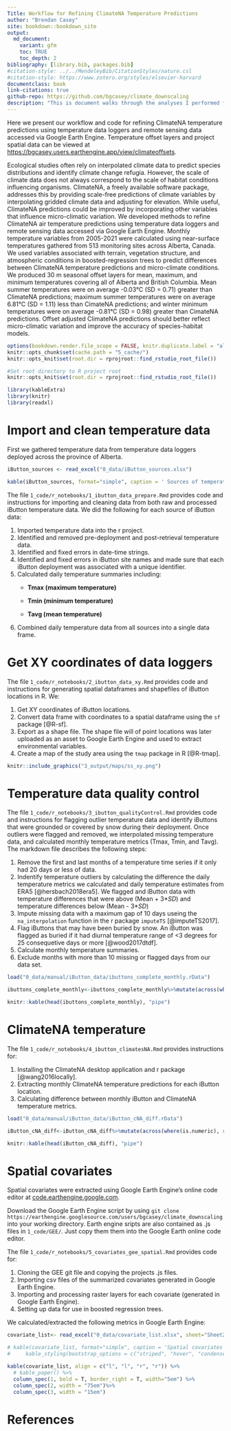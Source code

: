 ```yaml
---
Title: Workflow for Refining ClimateNA Temperature Predictions
author: "Brendan Casey"
site: bookdown::bookdown_site
output: 
  md_document:
    variant: gfm
    toc: TRUE
    toc_depth: 2
bibliography: [library.bib, packages.bib]
#citation-style: ../../MendeleyBib/CitationStyles/nature.csl
#citation-style: https://www.zotero.org/styles/elsevier-harvard
documentclass: book
link-citations: true
github-repo: https://github.com/bgcasey/climate_downscaling
description: "This is document walks through the analyses I performed for this research."
---
```


Here we present our workflow and code for refining ClimateNA temperature predictions using temperature data loggers and remote sensing data accessed via Google Earth Engine. Temperature offset layers and project spatial data can be viewed at <https://bgcasey.users.earthengine.app/view/climateoffsets>.

Ecological studies often rely on interpolated climate data to predict species distributions and identify climate change refugia. However, the scale of climate data does not always correspond to the scale of habitat conditions influencing organisms. ClimateNA, a freely available software package, addresses this by providing scale-free predictions of climate variables by interpolating gridded climate data and adjusting for elevation. While useful, ClimateNA predictions could be improved by incorporating other variables that influence micro-climatic variation. We developed methods to refine ClimateNA air temperature predictions using temperature data loggers and remote sensing data accessed via Google Earth Engine. Monthly temperature variables from 2005-2021 were calculated using near-surface temperatures gathered from 513 monitoring sites across Alberta, Canada. We used variables associated with terrain, vegetation structure, and atmospheric conditions in boosted-regression trees to predict differences between ClimateNA temperature predictions and micro-climate conditions. We produced 30 m seasonal offset layers for mean, maximum, and minimum temperatures covering all of Alberta and British Columbia. Mean summer temperatures were on average -0.03°C (SD = 0.71) greater than ClimateNA predictions; maximum summer temperatures were on average 6.81°C (SD = 1.11) less than CimateNA predictions; and winter minimum temperatures were on average -0.81°C (SD = 0.98) greater than CimateNA predictions. Offset adjusted ClimateNA predictions should better reflect micro-climatic variation and improve the accuracy of species-habitat models.

```r
options(bookdown.render.file_scope = FALSE, knitr.duplicate.label = "allow") 
knitr::opts_chunk$set(cache.path = "5_cache/")
knitr::opts_knit$set(root.dir = rprojroot::find_rstudio_root_file())
```

```r
#Set root directory to R project root
knitr::opts_knit$set(root.dir = rprojroot::find_rstudio_root_file())
```

```r
library(kableExtra)
library(knitr)
library(readxl)
```

# Import and clean temperature data

First we gathered temperature data from temperature data loggers deployed across the province of Alberta.

```r
iButton_sources <- read_excel("0_data/iButton_sources.xlsx")

kable(iButton_sources, format="simple", caption = ' Sources of temperature data loggers.')
```

The file `1_code/r_notebooks/1_ibutton_data_prepare.Rmd` provides code and instructions for importing and cleaning data from both raw and processed iButton temperature data. We did the following for each source of iButton data:

1.  Imported temperature data into the r project.
2.  Identified and removed pre-deployment and post-retrieval temperature data.
3.  Identified and fixed errors in date-time strings.
4.  Identified and fixed errors in iButton site names and made sure that each iButton deployment was associated with a unique identifier.
5.  Calculated daily temperature summaries including:
    -   **Tmax (maximum temperature)**

    -   **Tmin (minimum temperature)**

    -   **Tavg (mean temperature)**
6.  Combined daily temperature data from all sources into a single data frame.

# Get XY coordinates of data loggers

The file `1_code/r_notebooks/2_ibutton_data_xy.Rmd` provides code and instructions for generating spatial dataframes and shapefiles of iButton locations in R. We:

1.  Get XY coordinates of iButton locations.
2.  Convert data frame with coordinates to a spatial dataframe using the `sf` package [@R-sf].
3.  Export as a shape file. The shape file will of point locations was later uploaded as an asset to Google Earth Engine and used to extract environmental variables.
4.  Create a map of the study area using the `tmap` package in R [@R-tmap].

```r
knitr::include_graphics("3_output/maps/ss_xy.png")
```

# Temperature data quality control

The file `1_code/r_notebooks/3_ibutton_qualityControl.Rmd` provides code and instructions for flagging outlier temperature data and identify iButtons that were grounded or covered by snow during their deployment. Once outliers were flagged and removed, we interpolated missing temperature data, and calculated monthly temperature metrics (Tmax, Tmin, and Tavg). The markdown file describes the following steps:

1.  Remove the first and last months of a temperature time series if it only had 20 days or less of data.
2.  Indentify temperature outliers by calculating the difference the daily temperature metrics we calculated and daily temperature estimates from ERA5 [@hersbach2018era5]. We flagged and iButton data with temperature differences that were above (Mean + 3\**SD*) and temperature differences below (Mean - 3\**SD*)
3.  Impute missing data with a maximum gap of 10 days useing the `na_interpolation` function in the r package `imputeTS` [@imputeTS2017].
4.  Flag iButtons that may have been buried by snow. An iButton was flagged as buried if it had diurnal temperature range of \<3 degrees for 25 consequetive days or more [@wood2017dtdf].
5.  Calculate monthly temperature summaries.
6.  Exclude months with more than 10 missing or flagged days from our data set.

```r
load("0_data/manual/iButton_data/ibuttons_complete_monthly.rData")

ibuttons_complete_monthly<-ibuttons_complete_monthly%>%mutate(across(where(is.numeric), round, 3))

knitr::kable(head(ibuttons_complete_monthly), "pipe") 
```

# ClimateNA temperature

The file `1_code/r_notebooks/4_ibutton_climatesNA.Rmd` provides instructions for:

1.  Installing the ClimateNA desktop application and r package [@wang2016locally].
2.  Extracting monthly ClimateNA temperature predictions for each iButton location.
3.  Calculating difference between monthly iButton and ClimateNA temperature metrics.

```r
load("0_data/manual/iButton_data/iButton_cNA_diff.rData")

iButton_cNA_diff<-iButton_cNA_diff%>%mutate(across(where(is.numeric), round, 3))

knitr::kable(head(iButton_cNA_diff), "pipe") 
```

# Spatial covariates

Spatial covariates were extracted using Google Earth Engine's online code editor at [code.earthengine.google.com](http://code.earthengine.google.com/).

Download the Google Earth Engine script by using `git clone https://earthengine.googlesource.com/users/bgcasey/climate_downscaling` into your working directory. Earth engine sripts are also contained as .js files in `1_code/GEE/`. Just copy them them into the Google Earth online code editor.

The file `1_code/r_notebooks/5_covariates_gee_spatial.Rmd` provides code for:

1.  Cloning the GEE git file and copying the projects .js files.
2.  Importing csv files of the summarized covariates generated in Google Earth Engine.
3.  Importing and processing raster layers for each covariate (generated in Google Earth Engine).
4.  Setting up data for use in boosted regression trees.

We calculated/extracted the following metrics in Google Earth Engine:

```r
covariate_list<- read_excel("0_data/covariate_list.xlsx", sheet="Sheet2")

# kable(covariate_list, format="simple", caption = 'Spatial covariates evaluated and used in our analysis.')%>%
#     kable_styling(bootstrap_options = c("striped", "hover", "condensed", "responsive"))

kable(covariate_list, align = c("l", "l", "r", "r")) %>%
  # kable_paper() %>%
  column_spec(1, bold = T, border_right = T, width="5em") %>%
  column_spec(2, width = "75em")%>%
  column_spec(3, width = "15em")

```

# References

::: {#refs}
:::

<!--chapter:end:index.Rmd-->

